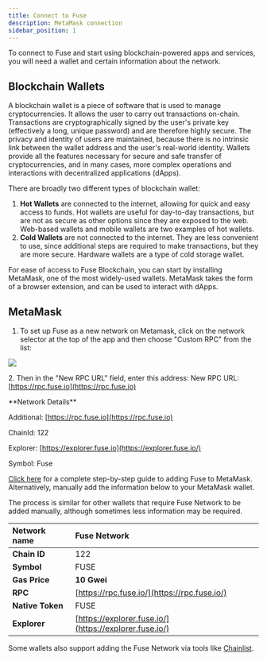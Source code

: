 ```yaml
---
title: Connect to Fuse
description: MetaMask connection
sidebar_position: 1
---
```


To connect to Fuse and start using blockchain-powered apps and services, you will need a wallet and certain information about the network.

## Blockchain Wallets

A blockchain wallet is a piece of software that is used to manage cryptocurrencies. It allows the user to carry out transactions on-chain. Transactions are cryptographically signed by the user's private key (effectively a long, unique password) and are therefore highly secure. The privacy and identity of users are maintained, because there is no intrinsic link between the wallet address and the user's real-world identity. Wallets provide all the features necessary for secure and safe transfer of cryptocurrencies, and in many cases, more complex operations and interactions with decentralized applications (dApps).

There are broadly two different types of blockchain wallet:

1. **Hot Wallets** are connected to the internet, allowing for quick and easy access to funds. Hot wallets are useful for day-to-day transactions, but are not as secure as other options since they are exposed to the web. Web-based wallets and mobile wallets are two examples of hot wallets.
2. **Cold Wallets** are not connected to the internet. They are less convenient to use, since additional steps are required to make transactions, but they are more secure. Hardware wallets are a type of cold storage wallet.

For ease of access to Fuse Blockchain, you can start by installing MetaMask, one of the most widely-used wallets. MetaMask takes the form of a browser extension, and can be used to interact with dApps.

## MetaMask

1. To set up Fuse as a new network on Metamask, click on the network selector at the top of the app and then choose "Custom RPC" from the list:

![](/img/assMRxFOj-hfekokwcTbddggN_-MVohzwcoaqm5IBcGGhf_-MVoj0Lx1BPLqn3p7MB__image.webp)

2\. Then in the "New RPC URL" field, enter this address: New RPC URL: [https://rpc.fuse.io](https://rpc.fuse.io)

<Admonition type="info" title="Optionally you can add the full parameters:">
  **Network Details**

  Additional: [https://rpc.fuse.io](https://rpc.fuse.io)

  ChainId: 122

  Explorer: [https://explorer.fuse.io](https://explorer.fuse.io/)

  Symbol: Fuse
</Admonition>

[Click here](https://news.fuse.io/how-to-add-fuse-network-to-metamask/) for a complete step-by-step guide to adding Fuse to MetaMask. Alternatively, manually add the information below to your MetaMask wallet.

The process is similar for other wallets that require Fuse Network to be added manually, although sometimes less information may be required.

| **Network name** | Fuse Network                                           |
| :--------------- | :----------------------------------------------------- |
| **Chain ID**     | 122                                                    |
| **Symbol**       | FUSE                                                   |
| **Gas Price**    | **10 Gwei**                                            |
| **RPC**          | [https://rpc.fuse.io/](https://rpc.fuse.io/)​          |
| **Native Token** | FUSE                                                   |
| **Explorer**     | [https://explorer.fuse.io/](https://explorer.fuse.io/) |

Some wallets also support adding the Fuse Network via tools like [Chainlist](https://chainlist.org/).
